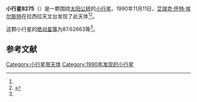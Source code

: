 {{Infobox planet
| bgcolour = #FFFFC0
| name = 8275 Inca
| symbol = 
| image = 
| caption = 
| discovery = yes
| discovery_ref = 
| discoverer = [[艾瑞克·怀特·埃尔斯特|艾瑞克·怀特·埃尔斯特]]
| discovery_site = [[拉西拉天文台|拉西拉天文台]] 
| discovered = 1990年11月11日
| designations = yes
| mp_name = 
| named_after = 
| alt_names = 1990 VR8/ 1992 JO
| mp_category = [[主带小行星|主带小行星]]
| orbit_ref = <ref name="a">[http://ssd.jpl.nasa.gov/sbdb.cgi?sstr=8275 8275 Inca] {{Wayback|url=http://ssd.jpl.nasa.gov/sbdb.cgi?sstr=8275 |date=20201124031255 }}，小行星數據庫瀏覽器（JPL Small-Body Database Browser）－[[美国国家航空航天局|美国国家航空航天局]]喷气推进实验室</ref>
| epoch = 2456400.5 (2013年4月18日更新)
| aphelion = {{convert|2.3533426|AU|km|3|abbr=on|lk=out}}
| perihelion = {{convert|1.9474422|AU|km|3|abbr=on}}
| semimajor = {{convert|2.1503924|AU|km|3|abbr=on}}
| eccentricity = 0.0943782
| period = 1151.794483 [[日|日]]<br />3.15[[儒略年|儒略年]]
| avg_speed = 
| inclination = 3.81790
| asc_node = 86.99564
| mean_anomaly = 
| arg_peri = 87.62663
| satellites = 
| physical_characteristics = yes
| dimensions = 
| mass = 
| density = 
| surface_grav = 
| escape_velocity = 
| sidereal_day = 
| axial_tilt = 
| pole_ecliptic_lat = 
| pole_ecliptic_lon = 
| albedo = 
| temperatures= 
| temp_name1 = 
| mean_temp_1 = 
| max_temp_1 = 
| temp_name2 = 
| max_temp_2 = 
| spectral_type = 
| abs_magnitude = 87.62663
}}

'''小行星8275'''（{{lang-en|8275 Inca}}）是一颗围绕[[太阳|太阳]][[公转|公转]]的[[小行星|小行星]]。1990年11月11日，[[艾瑞克·怀特·埃尔斯特|艾瑞克·怀特·埃尔斯特]]在拉西拉天文台发现了此天体<ref name="a" /><ref>{{cite news|title=小行星列表|url=http://cfa-www.harvard.edu/iau/lists/NumberedMPs.txt|accessdate=2013-07-08|newspaper=哈佛大学|archive-date=2008-05-17|archive-url=https://web.archive.org/web/20080517010638/http://cfa-www.harvard.edu/iau/lists/NumberedMPs.txt|dead-url=no}}</ref>。

这颗小行星的[[绝对星等|绝对星等]]为87.62663等<ref name="a" />。

==参考文献==
{{reflist}}
{{Minor Planet Number|[[小行星8274|小行星8274]]|[[小行星8276|小行星8276]]}}

{{小天体}}

[[Category:小行星带天体|Category:小行星带天体]]
[[Category:1990年发现的小行星|Category:1990年发现的小行星]]

{{asteroid-stub}}
